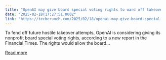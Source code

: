 ```yaml
---
title: "OpenAI may give board special voting rights to ward off takeover attempts"
date: "2025-02-18T17:27:51.000Z"
link: "https://techcrunch.com/2025/02/18/openai-may-give-board-special-voting-rights-to-ward-off-takeover-attempts/"
---
```


To fend off future hostile takeover attempts, OpenAI is considering giving its nonprofit board special voting rights, according to a new report in the Financial Times. The rights would allow the board...

[Read more](https://techcrunch.com/2025/02/18/openai-may-give-board-special-voting-rights-to-ward-off-takeover-attempts/)
